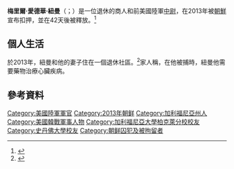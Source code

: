 {{blpsources|time=2019-08-24T02:04:46+00:00}}
'''梅里爾·愛德華·紐曼'''（{{lang-en|Merrill Edward Newman}}；{{bd|1928年|5月20日}}）是一位退休的商人和前美國陸軍[[中尉|中尉]]，在2013年被[[朝鮮|朝鮮]]宣布扣押，並在42天後被釋放。<ref>{{cite news|title=朝鲜驱逐被扣押美国老兵梅里尔·爱德华·纽曼|url=http://news.ifeng.com/world/detail_2013_12/08/31894264_0.shtml|accessdate=2013-12-12|newspaper=京华时报|date=2013-12-08|archive-date=2014-10-12|archive-url=https://web.archive.org/web/20141012080903/http://news.ifeng.com/world/detail_2013_12/08/31894264_0.shtml|dead-url=no}}</ref> 

== 個人生活 ==
於2013年，紐曼和他的妻子住在一個退休社區。<ref>{{cite web |author=Bob Woodruff |url=http://abcnews.go.com/International/family-detained-korean-war-vet-merrill-newman-worried/story?id=21000290 |title=Family of Detained American Merrill Newman Worried About His Health in North Korea |website=ABC |date=25 November 2013 |accessdate=29 November 2013 |archive-date=2013-12-11 |archive-url=https://web.archive.org/web/20131211155639/http://abcnews.go.com/International/family-detained-korean-war-vet-merrill-newman-worried/story?id=21000290 |dead-url=no }}</ref>家人稱，在他被捕時，紐曼他需要藥物治療心臟疾病。

== 參考資料 ==
{{reflist}}
{{DEFAULTSORT:Newman, Merrill}}
[[Category:美國陸軍軍官|Category:美國陸軍軍官]]
[[Category:2013年朝鲜|Category:2013年朝鲜]]
[[Category:加利福尼亞州人|Category:加利福尼亞州人]]
[[Category:美國韓戰軍事人物|Category:美國韓戰軍事人物]]
[[Category:加利福尼亞大學柏克萊分校校友|Category:加利福尼亞大學柏克萊分校校友]]
[[Category:史丹佛大學校友|Category:史丹佛大學校友]]
[[Category:朝鲜囚犯及被拘留者|Category:朝鲜囚犯及被拘留者]]